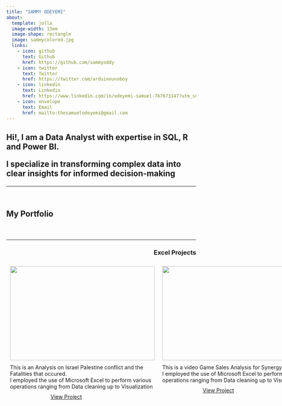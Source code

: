 ---
title: "SAMMY ODEYEMI"
about: 
  template: jolla
  image-width: 13em
  image-shape: rectangle
  image: sammycolored.jpg
  links:
    - icon: github
      text: Github
      href: https://github.com/sammyoddy
    - icon: twitter
      text: Twitter
      href: https://twitter.com/arduinounoboy
    - icon: linkedin
      text: Linkedin
      href: https://www.linkedin.com/in/odeyemi-samuel-767673147?utm_source=share&utm_campaign=share_via&utm_content=profile&utm_medium=android_app
    - icon: envelope
      text: Email
      href: mailto:thesamuelodeyemi@gmail.com
---

```{=html}
<h2>Hi!, I am a Data Analyst with expertise in SQL, R and Power BI.<p>I specialize in transforming complex data into clear insights for informed decision-making</p></h2>
```

------------------------------------------------------------------------

<br>

```{=html}
<section id="portfolio"> 
  <header>
    <h1 style="text-align:left;">My Portfolio</h1>
  </header>
  <hr>
  <h3 style="text-align:right;">Excel Projects</h3>
  <div style="display:flex; justify-content: space-between;">
    <div style="flex:50%; padding: 10px;">
      <div style="display: flex; flex-direction: column; align-items: center;">
        <a href="/Excel Projects/ISRPAL/isrpal.html" target="_blank"><img src="/Excel Projects/ISRPAL/ISRPAL FATALITIES MAIN.png" style="width:384px;height:250px;margin-bottom:10px;"></a> This is an Analysis on Israel Palestine conflict and the Fatalities that occured.<br> I employed the use of Microsoft Excel to perform various operations ranging from Data cleaning up to Visualization
        <a class="btn btn-primary" href="/Excel Projects/ISRPAL/isrpal.html" role="button" target="_blank" style="width:169px;height:51px;padding:10px;">View Project</a>
      </div></div>

    <div style="flex:50%; padding: 10px;">
      <div style="display: flex; flex-direction: column; align-items: center;">
        <a href="/Excel Projects/SYNERGY VIDEO GAME/synergy.html" target="_blank"><img src="/Excel Projects/SYNERGY VIDEO GAME/SYNERGY MAIN.png" style="width:384px;height:250px;margin-bottom:10px;"></a> This is a video Game Sales Analysis for Synergy Ltd.<br> I employed the use of Microsoft Excel to perform various operations ranging from Data cleaning up to Visualization
        <a class="btn btn-primary" href="/Excel Projects/SYNERGY VIDEO GAME/synergy.html" role="button" target="_blank" style="width:169px;height:51px;padding:10px;">View Project</a>
      </div></div></div>
      
</section>
```

